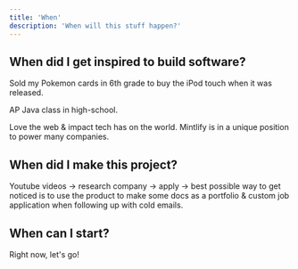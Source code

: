 ```yaml
---
title: 'When'
description: 'When will this stuff happen?'
---
```


## When did I get inspired to build software?

Sold my Pokemon cards in 6th grade to buy the iPod touch when it was released.

AP Java class in high-school.

Love the web & impact tech has on the world. Mintlify is in a unique position to power many companies.

## When did I make this project?

Youtube videos -> research company -> apply -> best possible way to get noticed is to use the product to make some docs as a portfolio & custom job application when following up with cold emails.

## When can I start?

Right now, let's go!
